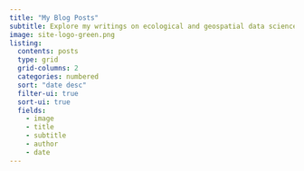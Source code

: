 ```yaml
---
title: "My Blog Posts"
subtitle: Explore my writings on ecological and geospatial data science.
image: site-logo-green.png
listing:
  contents: posts
  type: grid
  grid-columns: 2
  categories: numbered
  sort: "date desc"
  filter-ui: true
  sort-ui: true
  fields: 
    - image
    - title
    - subtitle
    - author
    - date
---
```


